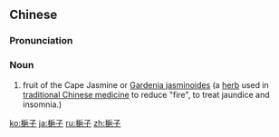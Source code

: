 {{also|栀子}}
==Chinese==
{{zh-forms|s=栀子}}

===Pronunciation===
{{zh-pron
|m=zhīzi
|cat=n
}}

===Noun===
{{zh-noun}}

# fruit of the Cape Jasmine or [[w:Gardenia jasminoides|Gardenia jasminoides]] (a [[herb]] used in [[traditional Chinese medicine]] to reduce "fire", to treat jaundice and insomnia.)

[[ko:梔子]]
[[ja:梔子]]
[[ru:梔子]]
[[zh:梔子]]